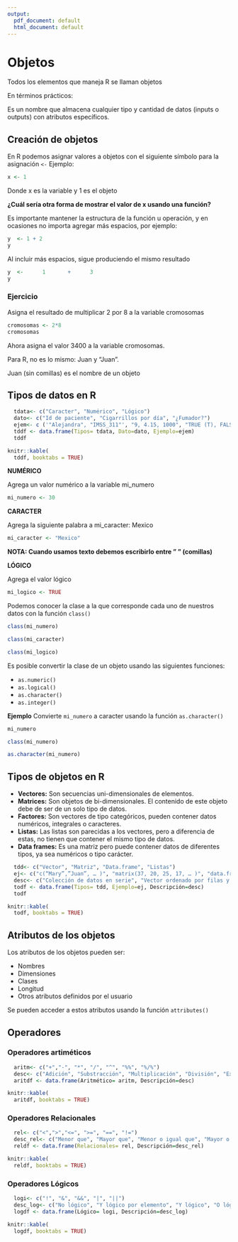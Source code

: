 ```yaml
---
output:
  pdf_document: default
  html_document: default
---
```


# Objetos

Todos los elementos que maneja R se llaman objetos

En términos prácticos:

Es un nombre que almacena cualquier tipo y cantidad de datos (inputs o outputs) con atributos específicos.

## Creación de objetos

En R podemos asignar valores a objetos con el siguiente símbolo para la asignación 	`<-`
Ejemplo:

```r
x <- 1
```
Donde x es la variable y 1 es el objeto

**¿Cuál sería otra forma de mostrar el valor de x usando una función?**				

Es importante mantener la estructura de la función u operación, y en ocasiones no importa agregar más espacios, por ejemplo:

```r
y  <- 1 + 2
y
```


Al incluir más espacios, sigue produciendo el mismo resultado
```r
y  <-      1       +      3
y
```

### Ejercicio

Asigna el resultado de multiplicar 2 por 8 a la variable cromosomas
```r
cromosomas <- 2*8
cromosomas
```

Ahora asigna el valor 3400 a la variable cromosomas.

Para R, no es lo mismo: Juan y “Juan”.

Juan (sin comillas) es el nombre de un objeto

## Tipos de datos en R

```r
  tdata<- c("Caracter", "Numérico", "Lógico")
  dato<- c("Id de paciente", "Cigarrillos por día", "¿Fumador?")
  ejem<- c ('"Alejandra", "IMSS_311"', "9, 4.15, 1000", "TRUE (T), FALSE (F)")
  tddf <- data.frame(Tipos= tdata, Dato=dato, Ejemplo=ejem)
  tddf
```

```r
knitr::kable(
  tddf, booktabs = TRUE)
```

**NUMÉRICO**

Agrega un valor numérico a la variable mi_numero
```r
mi_numero <- 30
```

**CARACTER**

Agrega la siguiente palabra a mi_caracter: Mexico
```r
mi_caracter <- "Mexico"
```
**NOTA: Cuando usamos texto debemos escribirlo entre " " (comillas)**

**LÓGICO**

Agrega el valor lógico
```r
mi_logico <- TRUE
```

Podemos conocer la clase a la que corresponde cada uno de nuestros datos con la función `class()`

```r
class(mi_numero)
```

```r
class(mi_caracter)
```

```r
class(mi_logico)
```


Es posible convertir la clase de un objeto usando las siguientes funciones:

- `as.numeric()`
- `as.logical()`
- `as.character()`
- `as.integer()`

**Ejemplo**
Convierte `mi_numero` a caracter usando la función `as.character()`

```r
mi_numero
```

```r
class(mi_numero)
```

```r
as.character(mi_numero)
```

## Tipos de objetos en R

- **Vectores:** Son secuencias uni-dimensionales de elementos.
- **Matrices:** Son objetos de bi-dimensionales. El contenido de este objeto debe de ser de un solo tipo de datos.
- **Factores:** Son vectores de tipo categóricos, pueden contener datos numéricos, integrales o caracteres.
- **Listas:** Las listas son parecidas a los vectores, pero a diferencia de estas, no tienen que contener el mismo tipo de datos.
- **Data frames:** Es una matriz pero puede contener datos de diferentes tipos, ya sea numéricos o tipo carácter.



```r
  tdd<- c("Vector", "Matriz", "Data.frame", "Listas")
  ej<- c("c(“Mary”,”Juan”, … )", "matrix(37, 20, 25, 17, … )", "data.frame(ID_Pacientes, cigarrillos por día, Fumador)", "list(mi_vector, mi_matriz, mi_dataframe, mi gráfico)")
  desc<- c("Colección de datos en serie", "Vector ordenado por filas y columnas", "Colección de vectores ordenados por columnas; todos los vectores deben ser de la misma longitud", "Son contenedores generales de datos. Muy flexibles, pero sin estructura")
  todf <- data.frame(Tipos= tdd, Ejemplo=ej, Descripción=desc)
  todf
```

```r
knitr::kable(
  todf, booktabs = TRUE)
```

## Atributos de los objetos
Los atributos de los objetos pueden ser:

- Nombres
- Dimensiones
- Clases
- Longitud 
- Otros atributos definidos por el usuario

Se pueden acceder a estos atributos usando la función `attributes()`

## Operadores

### Operadores artiméticos

```r
  aritm<- c("+","-", "*", "/", "^", "%%", "%/%")
  desc<- c("Adición", "Substracción", "Multiplicación", "División", "Exponente", "Residuo de división", "División entera")
  aritdf <- data.frame(Aritmético= aritm, Descripción=desc)
```

```r
knitr::kable(
  aritdf, booktabs = TRUE)
```

### Operadores Relacionales
```r
  rel<- c("<",">","<=", ">=", "==", "!=")
  desc_rel<- c("Menor que", "Mayor que", "Menor o igual que", "Mayor o igual que", "Igual que", "No igual que")
  reldf <- data.frame(Relacionales= rel, Descripción=desc_rel)
```

```r
knitr::kable(
  reldf, booktabs = TRUE)
```

### Operadores Lógicos
```r
  logi<- c("!", "&", "&&", "|", "||")
  desc_log<- c("No lógico", "Y lógico por elemento", "Y lógico", "O lógico por elemento", "O lógico")
  logdf <- data.frame(Lógico= logi, Descripción=desc_log)
```

```r
knitr::kable(
  logdf, booktabs = TRUE)
```
